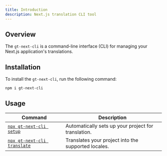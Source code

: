 ```yaml
---
title: Introduction
description: Next.js translation CLI tool
---
```


## Overview

The `gt-next-cli` is a command-line interface (CLI) for managing your Next.js application's translations.


## Installation

To install the `gt-next-cli`, run the following command:

```bash copy
npm i gt-next-cli
```

## Usage

| Command | Description |
| --- | --- |
| [`npx gt-next-cli setup`](/docs/next-cli/setup) | Automatically sets up your project for translation. |
| [`npx gt-next-cli translate`](/docs/next-cli/translate) | Translates your project into the supported locales. |